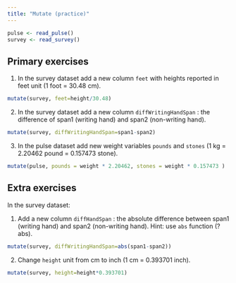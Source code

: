 ```yaml
---
title: "Mutate (practice)"
---
```


```r
pulse <- read_pulse() 
survey <- read_survey()
```

## Primary exercises


1.  In the survey dataset add a new column `feet` with heights reported in feet unit (1 foot = 30.48 cm).

```r
mutate(survey, feet=height/30.48)
```

2. In the survey dataset add a new column `diffWritingHandSpan` : the difference of span1 (writing hand) and span2 (non-writing hand). 

```r
mutate(survey, diffWritingHandSpan=span1-span2)
```

3. In the pulse dataset add new weight variables `pounds` and `stones` (1 kg  = 2.20462 pound = 0.157473 stone).

```r
mutate(pulse, pounds = weight * 2.20462, stones = weight * 0.157473 )

```


## Extra exercises

In the survey dataset: 

1. Add a new column `diffHandSpan` : the absolute difference between span1 (writing hand) and span2 (non-writing hand). Hint: use `abs` function (?abs).  

```r
mutate(survey, diffWritingHandSpan=abs(span1-span2))
```

2. Change `height` unit from cm to inch (1 cm = 0.393701 inch).

```r
mutate(survey, height=height*0.393701)
```

